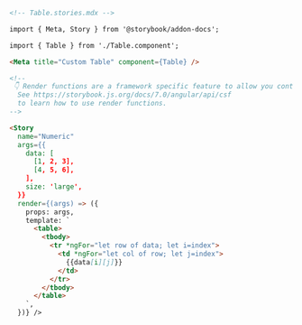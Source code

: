 ```md
<!-- Table.stories.mdx -->

import { Meta, Story } from '@storybook/addon-docs';

import { Table } from './Table.component';

<Meta title="Custom Table" component={Table} />

<!--
 👇 Render functions are a framework specific feature to allow you control on how the component renders.
  See https://storybook.js.org/docs/7.0/angular/api/csf
  to learn how to use render functions.
-->

<Story
  name="Numeric"
  args={{
    data: [
      [1, 2, 3],
      [4, 5, 6],
    ],
    size: 'large',
  }}
  render={(args) => ({
    props: args,
    template: `
      <table>
        <tbody>
          <tr *ngFor="let row of data; let i=index">
            <td *ngFor="let col of row; let j=index">
              {{data[i][j]}}
            </td>
          </tr>
        </tbody>
      </table>
    `,
  })} />
```